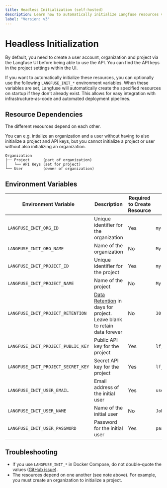 ```yaml
---
title: Headless Initialization (self-hosted)
description: Learn how to automatically initialize Langfuse resources via environment variables.
label: "Version: v3"
---
```


# Headless Initialization

By default, you need to create a user account, organization and project via the Langfuse UI before being able to use the API. You can find the API keys in the project settings within the UI.

If you want to automatically initialize these resources, you can optionally use the following `LANGFUSE_INIT_*` environment variables. When these variables are set, Langfuse will automatically create the specified resources on startup if they don't already exist. This allows for easy integration with infrastructure-as-code and automated deployment pipelines.

## Resource Dependencies

The different resources depend on each other.

You can e.g. intialize an organization and a user without having to also initialize a project and API keys, but you cannot initialize a project or user without also initializing an organization.

```
Organization
├── Project      (part of organization)
│   └── API Keys (set for project)
└── User         (owner of organization)
```

## Environment Variables

| Environment Variable               | Description                                                                                    | Required to Create Resource | Example            |
|------------------------------------|------------------------------------------------------------------------------------------------|-----------------------------|--------------------|
| `LANGFUSE_INIT_ORG_ID`             | Unique identifier for the organization                                                         | Yes                         | `my-org`           |
| `LANGFUSE_INIT_ORG_NAME`           | Name of the organization                                                                       | No                          | `My Org`           |
| `LANGFUSE_INIT_PROJECT_ID`         | Unique identifier for the project                                                              | Yes                         | `my-project`       |
| `LANGFUSE_INIT_PROJECT_NAME`       | Name of the project                                                                            | No                          | `My Project`       |
| `LANGFUSE_INIT_PROJECT_RETENTION`  | [Data Retention](/docs/data-retention) in days for project. Leave blank to retain data forever | No                          | `30`               |
| `LANGFUSE_INIT_PROJECT_PUBLIC_KEY` | Public API key for the project                                                                 | Yes                         | `lf_pk_1234567890` |
| `LANGFUSE_INIT_PROJECT_SECRET_KEY` | Secret API key for the project                                                                 | Yes                         | `lf_sk_1234567890` |
| `LANGFUSE_INIT_USER_EMAIL`         | Email address of the initial user                                                              | Yes                         | `user@example.com` |
| `LANGFUSE_INIT_USER_NAME`          | Name of the initial user                                                                       | No                          | `John Doe`         |
| `LANGFUSE_INIT_USER_PASSWORD`      | Password for the initial user                                                                  | Yes                         | `password123`      |

## Troubleshooting

- If you use `LANGFUSE_INIT_*` in Docker Compose, do not double-quote the values ([GitHub issue](https://github.com/langfuse/langfuse/issues/3398)).
- The resources depend on one another (see note above). For example, you must create an organization to initialize a project.
